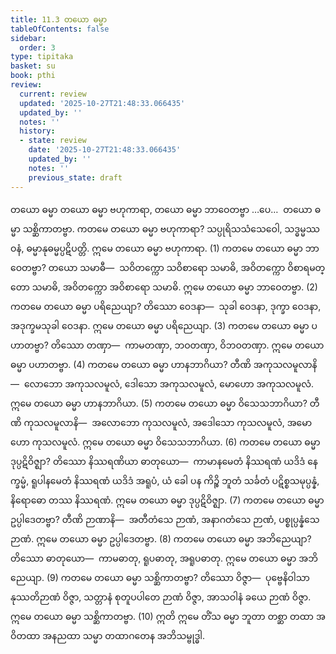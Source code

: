 ```yaml
---
title: 11.3 တယော ဓမ္မာ
tableOfContents: false
sidebar:
  order: 3
type: tipitaka
basket: su
book: pthi
review:
  current: review
  updated: '2025-10-27T21:48:33.066435'
  updated_by: ''
  notes: ''
  history:
  - state: review
    date: '2025-10-27T21:48:33.066435'
    updated_by: ''
    notes: ''
    previous_state: draft
---
```



<ReviewStatus review={frontmatter.review} showDetails={true} />

<HypothesisAnnotation frontmatter={frontmatter} />

<DynamicBreadcrumb />

<Paragraph number="1160" type="center" book="pthi">
<Emphasis>တယော ဓမ္မာ</Emphasis>
</Paragraph>

<Division number="353" book="pthi" e="ch" v="8" p="229">

<Paragraph number="1161" book="pthi">
တယော ဓမ္မာ ဗဟုကာရာ, တယော ဓမ္မာ ဘာဝေတဗ္ဗာ …ပေ…  တယော ဓမ္မာ သစ္ဆိကာတဗ္ဗာ.
</Paragraph>

<Paragraph number="1162" book="pthi">
ကတမေ တယော ဓမ္မာ <Emphasis>ဗဟုကာရာ?</Emphasis> သပ္ပုရိသသံသေဝေါ, သဒ္ဓမ္မဿဝနံ, ဓမ္မာနုဓမ္မပ္ပဋိပတ္တိ. ဣမေ တယော ဓမ္မာ ဗဟုကာရာ. (1)
</Paragraph>

<Paragraph number="1163" book="pthi">
ကတမေ တယော ဓမ္မာ <Emphasis>ဘာဝေတဗ္ဗာ?</Emphasis> တယော သမာဓီ—  သဝိတက္ကော သဝိစာရော သမာဓိ, အဝိတက္ကော ဝိစာရမတ္တော သမာဓိ, အဝိတက္ကော အဝိစာရော သမာဓိ. ဣမေ တယော ဓမ္မာ ဘာဝေတဗ္ဗာ. (2)
</Paragraph>

<Paragraph number="1164" book="pthi">
ကတမေ တယော ဓမ္မာ <Emphasis>ပရိညေယျာ?</Emphasis> တိဿော ဝေဒနာ—  သုခါ ဝေဒနာ, ဒုက္ခာ ဝေဒနာ, အဒုက္ခမသုခါ ဝေဒနာ. ဣမေ တယော ဓမ္မာ ပရိညေယျာ. (3)
</Paragraph>

<Paragraph number="1165" book="pthi">
ကတမေ တယော ဓမ္မာ <Emphasis>ပဟာတဗ္ဗာ?</Emphasis> တိဿော တဏှာ—  ကာမတဏှာ, ဘဝတဏှာ, ဝိဘဝတဏှာ. ဣမေ တယော ဓမ္မာ ပဟာတဗ္ဗာ. (4)
</Paragraph>

<Paragraph number="1166" book="pthi">
ကတမေ တယော ဓမ္မာ <Emphasis>ဟာနဘာဂိယာ?</Emphasis> တီဏိ အကုသလမူလာနိ—  လောဘော အကုသလမူလံ, ဒေါသော အကုသလမူလံ, မောဟော အကုသလမူလံ. ဣမေ တယော ဓမ္မာ ဟာနဘာဂိယာ. (5)
</Paragraph>

<Paragraph number="1167" book="pthi">
ကတမေ တယော ဓမ္မာ <Emphasis>ဝိသေသဘာဂိယာ?</Emphasis> တီဏိ ကုသလမူလာနိ—  အလောဘော ကုသလမူလံ, အဒေါသော ကုသလမူလံ, အမောဟော ကုသလမူလံ. ဣမေ တယော ဓမ္မာ ဝိသေသဘာဂိယာ. (6)
</Paragraph>

<Paragraph number="1168" book="pthi">
ကတမေ တယော ဓမ္မာ <Emphasis>ဒုပ္ပဋိဝိဇ္ဈာ?</Emphasis> တိဿော နိဿရဏိယာ ဓာတုယော—  ကာမာနမေတံ နိဿရဏံ ယဒိဒံ နေက္ခမ္မံ, ရူပါနမေတံ နိဿရဏံ ယဒိဒံ အရူပံ, ယံ ခေါ ပန ကိဉ္စိ ဘူတံ သင်္ခတံ ပဋိစ္စသမုပ္ပန္နံ, နိရောဓော တဿ နိဿရဏံ. ဣမေ တယော ဓမ္မာ ဒုပ္ပဋိဝိဇ္ဈာ. (7)
</Paragraph>

<Paragraph number="1169" book="pthi">
ကတမေ တယော ဓမ္မာ <Emphasis>ဥပ္ပါဒေတဗ္ဗာ?</Emphasis> တီဏိ ဉာဏာနိ—  အတီတံသေ ဉာဏံ, အနာဂတံသေ ဉာဏံ, ပစ္စုပ္ပန္နံသေ ဉာဏံ. ဣမေ တယော ဓမ္မာ ဥပ္ပါဒေတဗ္ဗာ. (8)
</Paragraph>

<Paragraph number="1170" book="pthi">
ကတမေ တယော ဓမ္မာ <Emphasis>အဘိညေယျာ?</Emphasis> တိဿော ဓာတုယော—  ကာမဓာတု, ရူပဓာတု, အရူပဓာတု. ဣမေ တယော ဓမ္မာ အဘိညေယျာ. (9)
</Paragraph>

<Paragraph number="1171" book="pthi">
ကတမေ တယော ဓမ္မာ <Emphasis>သစ္ဆိကာတဗ္ဗာ?</Emphasis> တိဿော ဝိဇ္ဇာ—  ပုဗ္ဗေနိဝါသာနုဿတိဉာဏံ ဝိဇ္ဇာ, သတ္တာနံ စုတူပပါတေ ဉာဏံ ဝိဇ္ဇာ, အာသဝါနံ ခယေ ဉာဏံ ဝိဇ္ဇာ. ဣမေ တယော ဓမ္မာ သစ္ဆိကာတဗ္ဗာ. (10)
</Paragraph>

<Paragraph number="1172" book="pthi">
ဣတိ ဣမေ တိံသ ဓမ္မာ ဘူတာ တစ္ဆာ တထာ အဝိတထာ အနညထာ သမ္မာ တထာဂတေန အဘိသမ္ဗုဒ္ဓါ.
</Paragraph>
</Division>